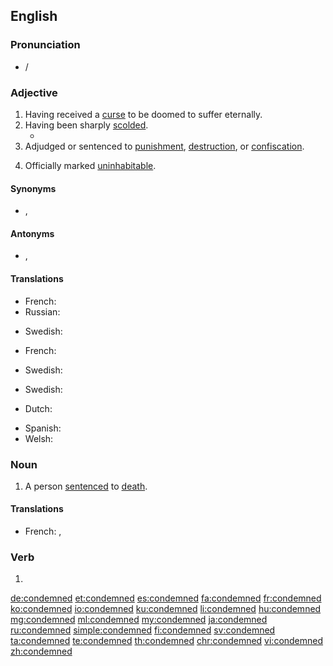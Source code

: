 ==English==

===Pronunciation===
* {{audio|en-us-condemned.ogg|Audio (US)|lang=en}}/

===Adjective===
{{en-adj|-}}

# Having received a [[curse]] to be doomed to suffer eternally.
# Having been sharply [[scold]]ed.
#* {{quote-journal
|date=December 19, 2011
|author=Kerry Brown
|title=Kim Jong-il obituary
|work=The Guardian
|url=http://www.guardian.co.uk/world/2011/dec/19/kim-jong-il
|page=
|passage=Kim Jong-il, who has died aged 69, was the general secretary of the Workers party of Korea, and head of the military in the Democratic People's Republic of Korea (DPRK). He was one of the most reclusive and widely '''condemned''' national leaders of the late 20th and early 21st century, leaving his country diplomatically isolated, economically broken and divided from South Korea.}}
# Adjudged or sentenced to [[punishment]], [[destruction]], or [[confiscation]].
# {{lb|en|of a building}} Officially marked [[uninhabitable]].<!-- is this the same as above, sentenced to destruction? -->

====Synonyms====
* {{sense|having received a curse}} {{l|en|damned}}, {{l|en|doomed}}

====Antonyms====
* {{sense|having received a curse}} {{l|en|blessed}}, {{l|en|saved}}

====Translations====
{{trans-top|having received a curse to be doomed to suffer eternally}}
* French: {{t+|fr|condamné|m}}
* Russian: {{t+|ru|приговорённый}}
{{trans-mid}}
* Swedish: {{t|sv|fördömd}}
{{trans-bottom}}

{{trans-top|having been sharply scolded}}
* French: {{t+|fr|condamné|m}}
{{trans-mid}}
* Swedish: {{t|sv|fördömd}}
{{trans-bottom}}

{{trans-top|officially marked uninhabitable}}
{{trans-mid}}
* Swedish: {{t|sv|utdömd}}
{{trans-bottom}}

{{checktrans-top}}
* Dutch: {{t-check|nl|veroordeeld}}
{{trans-mid}}
* Spanish: {{t-check|es|condenado}}
* Welsh: {{t-check|cy|condemniedig}}
{{trans-bottom}}

===Noun===
{{en-noun|condemned}}

# A person [[sentence]]d to [[death]].

====Translations====
{{trans-top|person sentenced to death}}
{{trans-mid}}
* French: {{t+|fr|condamné|m}}, {{t+|fr|condamnée|f}}
{{trans-bottom}}

===Verb===
{{head|en|verb form}}

# {{en-past of|condemn}}

[[de:condemned]]
[[et:condemned]]
[[es:condemned]]
[[fa:condemned]]
[[fr:condemned]]
[[ko:condemned]]
[[io:condemned]]
[[ku:condemned]]
[[li:condemned]]
[[hu:condemned]]
[[mg:condemned]]
[[ml:condemned]]
[[my:condemned]]
[[ja:condemned]]
[[ru:condemned]]
[[simple:condemned]]
[[fi:condemned]]
[[sv:condemned]]
[[ta:condemned]]
[[te:condemned]]
[[th:condemned]]
[[chr:condemned]]
[[vi:condemned]]
[[zh:condemned]]